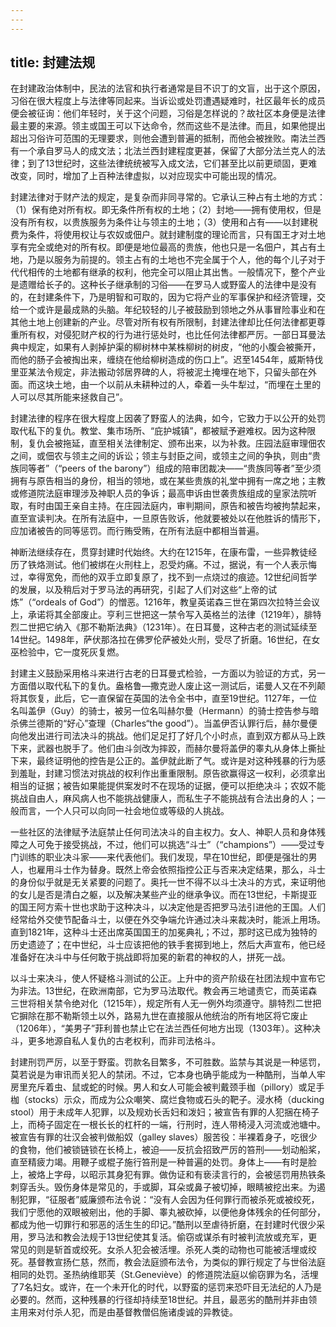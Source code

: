 ```yaml
---
---
---
```

title: 封建法规
---




在封建政治体制中，民法的法官和执行者通常是目不识丁的文盲，出于这个原因，习俗在很大程度上与法律等同起来。当诉讼或处罚遭遇疑难时，社区最年长的成员便会被征询：他们年轻时，关于这个问题，习俗是怎样说的？故社区本身便是法律最主要的来源。领主或国王可以下达命令，然而这些不是法律。而且，如果他提出超出习俗许可范围的无理要求，则他会遭到普遍的抵制，而他会被挫败。南法兰西有一个承自罗马人的成文法；北法兰西封建程度更甚，保留了大部分法兰克人的法律；到了13世纪时，这些法律统统被写入成文法，它们甚至比以前更顽固，更难改变，同时，增加了上百种法律虚拟，以对应现实中可能出现的情况。

封建法律对于财产法的规定，是复杂而非同寻常的。它承认三种占有土地的方式：（1）保有绝对所有权。即无条件所有权的土地；（2）封地——拥有使用权，但是没有所有权，以贵族服务为条件让与领主的土地；（3）使用和占有——以封建税费为条件，将使用权让与农奴或佃户。就封建制度的理论而言，只有国王才对土地享有完全或绝对的所有权。即便是地位最高的贵族，他也只是一名佃户，其占有土地，乃是以服务为前提的。领主占有的土地也不完全属于个人，他的每个儿子对于代代相传的土地都有继承的权利，他完全可以阻止其出售。一般情况下，整个产业是遗赠给长子的。这种长子继承制的习俗——在罗马人或野蛮人的法律中是没有的，在封建条件下，乃是明智和可取的，因为它将产业的军事保护和经济管理，交给一个或许是最成熟的头脑。年纪较轻的儿子被鼓励到领地之外从事冒险事业和在其他土地上创建新的产业。尽管对所有权有所限制，封建法律却比任何法律都更尊重所有权，对侵犯财产权的行为进行惩处时，也比任何法律都严厉。一部日耳曼法典中规定，如果有人剥掉护渠的柳树林中某株柳树的树皮，“他的小腹会被撕开，而他的肠子会被掏出来，缠绕在他给柳树造成的伤口上”。迟至1454年，威斯特伐里亚某法令规定，非法搬动邻居界碑的人，将被泥土掩埋在地下，只留头部在外面。而这块土地，由一个以前从未耕种过的人，牵着一头牛犁过，“而埋在土里的人可以尽其所能来拯救自己”。

封建法律的程序在很大程度上因袭了野蛮人的法典，如今，它致力于以公开的处罚取代私下的复仇。教堂、集市场所、“庇护城镇”，都被赋予避难权。因为这种限制，复仇会被拖延，直至相关法律制定、颁布出来，以为补救。庄园法庭审理佃农之间，或佃农与领主之间的诉讼；领主与封臣之间，或领主之间的争执，则由“贵族同等者”（“peers of the barony”）组成的陪审团裁决——“贵族同等者”至少须拥有与原告相当的身份，相当的领地，或在某些贵族的礼堂中拥有一席之地；主教或修道院法庭审理涉及神职人员的争诉；最高申诉由世袭贵族组成的皇家法院听取，有时由国王亲自主持。在庄园法庭内，审判期间，原告和被告均被拘禁起来，直至宣读判决。在所有法庭中，一旦原告败诉，他就要被处以在他胜诉的情形下，应加诸被告的同等惩罚。而行贿受贿，在所有法庭中都相当普遍。

神断法继续存在，贯穿封建时代始终。大约在1215年，在康布雷，一些异教徒经历了铁烙测试。他们被绑在火刑柱上，忍受灼痛。不过，据说，有一个人表示悔过，幸得宽免，而他的双手立即复原了，找不到一点烧过的痕迹。12世纪间哲学的发展，以及稍后对于罗马法的再研究，引起了人们对这些“上帝的试炼”（“ordeals of God”）的憎恶。1216年，教皇英诺森三世在第四次拉特兰会议上，承诺将其全部废止。亨利三世把这一禁令写入英格兰的法律（1219年），腓特烈二世把它纳入《那不勒斯法典》（1231年）。在日耳曼，这种古老的测试延续至14世纪。1498年，萨伏那洛拉在佛罗伦萨被处火刑，受尽了折磨。16世纪，在女巫检验中，它一度死灰复燃。

封建主义鼓励采用格斗来进行古老的日耳曼式检验，一方面以为验证的方式，另一方面借以取代私下的复仇。盎格鲁—撒克逊人废止这一测试后，诺曼人又在不列颠将其恢复，此后，它一直保留在英国的法令全书中，直至19世纪。1127年，一位名叫盖伊（Guy）的骑士，被另一位名叫赫尔曼（Hermann）的骑士控告参与暗杀佛兰德斯的“好心”查理（Charles“the good”）。当盖伊否认罪行后，赫尔曼便向他发出进行司法决斗的挑战。他们足足打了好几个小时点，直到双方都从马上跌下来，武器也脱手了。他们由斗剑改为摔跤，而赫尔曼将盖伊的睾丸从身体上撕扯下来，最终证明他的控告是公正的。盖伊就此断了气。或许是对这种残暴的行为感到羞耻，封建习惯法对挑战的权利作出重重限制。原告欲赢得这一权利，必须拿出相当的证据；被告如果能提供案发时不在现场的证据，便可以拒绝决斗；农奴不能挑战自由人，麻风病人也不能挑战健康人，而私生子不能挑战有合法出身的人；一般而言，一个人只可以向同一社会地位或等级的人挑战。

一些社区的法律赋予法庭禁止任何司法决斗的自主权力。女人、神职人员和身体残障之人可免于接受挑战，不过，他们可以挑选“斗士”（“champions”）——受过专门训练的职业决斗家——来代表他们。我们发现，早在10世纪，即便是强壮的男人，也雇用斗士作为替身。既然上帝会依照指控公正与否来决定结果，那么，斗士的身份似乎就是无关紧要的问题了。奥托一世不得不以斗士决斗的方式，来证明他的女儿是否是清白之躯，以及解决某些产业的继承争议。而在13世纪，卡斯提亚的国王阿方索十世也求助于这种决斗，以决定他是否把罗马法引进他的王国。人们经常给外交使节配备斗士，以便在外交争端允许通过决斗来裁决时，能派上用场。直到1821年，这种斗士还出席英国国王的加冕典礼；不过，那时这已成为独特的历史遗迹了；在中世纪，斗士应该把他的铁手套掷到地上，然后大声宣布，他已经准备好在决斗中与任何敢于挑战即将加冕的新君的神权的人，拼死一战。

以斗士来决斗，使人怀疑格斗测试的公正。上升中的资产阶级在社团法规中宣布它为非法。13世纪，在欧洲南部，它为罗马法取代。教会再三地谴责它，而英诺森三世将相关禁令绝对化（1215年），规定所有人无一例外均须遵守。腓特烈二世把它摒除在那不勒斯领土以外，路易九世在直接服从他统治的所有地区将它废止（1206年），“美男子”菲利普也禁止它在法兰西任何地方出现（1303年）。这种决斗，更多地源自私人复仇的古老权利，而非司法格斗。

封建刑罚严厉，以至于野蛮。罚款名目繁多，不可胜数。监禁与其说是一种惩罚，莫若说是为审讯而关犯人的禁闭。不过，它本身也确乎能成为一种酷刑，当单人牢房里充斥着虫、鼠或蛇的时候。男人和女人可能会被判戴颈手枷（pillory）或足手枷（stocks）示众，而成为公众嘲笑、腐烂食物或石头的靶子。浸水椅（ducking stool）用于未成年人犯罪，以及规劝长舌妇和泼妇；被宣告有罪的人犯捆在椅子上，而椅子固定在一根长长的杠杆的一端，行刑时，连人带椅浸入河流或池塘中。被宣告有罪的壮汉会被判做船奴（galley slaves）服苦役：半裸着身子，吃很少的食物，他们被锁链锁在长椅上，被迫——反抗会招致严厉的笞刑——划动船桨，直至精疲力竭。用鞭子或棍子施行笞刑是一种普遍的处罚。身体上——有时是脸上，被烙上字母，以昭示其身犯有罪。做伪证和有亵渎言行的，会被惩罚用热铁条刺穿舌头。毁伤身体是常见的，手或脚，耳朵或鼻子被切掉，眼睛被挖出来。为遏制犯罪，“征服者”威廉颁布法令说：“没有人会因为任何罪行而被杀死或被绞死，我们宁愿他的双眼被剜出，他的手脚、睾丸被砍掉，以便他身体残余的任何部分，都成为他一切罪行和邪恶的活生生的印记。”酷刑以至虐待折磨，在封建时代很少采用，罗马法和教会法规于13世纪使其复活。偷窃或谋杀有时被判流放或充军，更常见的则是斩首或绞死。女杀人犯会被活埋。杀死人类的动物也可能被活埋或绞死。基督教宣扬仁慈，然而，教会法庭颁布法令，为类似的罪行规定了与世俗法庭相同的处罚。圣热纳维耶芙（St.Geneviève）的修道院法庭以偷窃罪为名，活埋了7名妇女。或许，在一个未开化的时代，以野蛮的惩罚来恐吓目无法纪的人乃是必要的。然而，这种残暴的行径却持续至18世纪。并且，最恶劣的酷刑并非由领主用来对付杀人犯，而是由基督教僧侣施诸虔诚的异教徒。